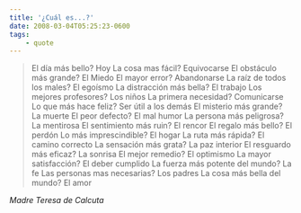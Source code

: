 ```yaml
---
title: '¿Cuál es...?'
date: 2008-03-04T05:25:23-0600
tags:
    - quote
---
```


> El día más bello? Hoy
> La cosa mas fácil? Equivocarse
> El obstáculo más grande? El Miedo
> El mayor error? Abandonarse
> La raíz de todos los males? El egoísmo
> La distracción más bella? El trabajo
> Los mejores profesores? Los niños
> La primera necesidad? Comunicarse
> Lo que más hace feliz? Ser útil a los demás
> El misterio más grande? La muerte
> El peor defecto? El mal humor
> La persona más peligrosa? La mentirosa
> El sentimiento más ruin? El rencor
> El regalo más bello? El perdón
> Lo más imprescindible? El hogar
> La ruta más rápida? El camino correcto
> La sensación más grata? La paz interior
> El resguardo más eficaz? La sonrisa
> El mejor remedio? El optimismo
> La mayor satisfacción? El deber cumplido
> La fuerza más potente del mundo? La fe
> Las personas mas necesarias? Los padres
> La cosa más bella del mundo? El amor

_Madre Teresa de Calcuta_
